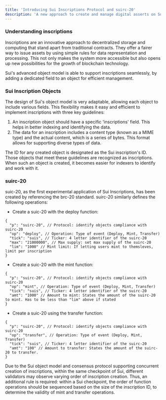 ```yaml
---
title: 'Introducing Sui Inscriptions Protocol and suirc-20'
description: 'A new approach to create and manage digital asserts on Sui'
---
```


### Understanding inscriptions
Inscriptions are an innovative approach to decentralized storage and computing that stand apart from traditional contracts. They offer a fairer way to issue assets by using simple rules for data representation and processing. This not only makes the system more accessible but also opens up new possibilities for the growth of blockchain technology.

Sui's advanced object model is able to support inscriptions seamlessly, by adding a dedicated field to an object for efficient management.

### Sui Inscription Objects
The design of Sui's object model is very adaptable, allowing each object to include various fields. This flexibility makes it easy and efficient to implement inscriptions with three key guidelines:
1. An inscription object should have a specific 'inscriptions' field. This helps in better indexing and identifying the data.
2. The data for an inscription includes a content type (known as a MIME type) and the actual content, which is a series of bytes. This format allows for supporting diverse types of data.

The ID for any created object is designated as the Sui inscription's ID. Those objects that meet these guidelines are recognized as inscriptions. When such an object is created, it becomes easier for indexers to identify and work with it.

### suirc-20
suic-20, as the first experimental application of Sui Inscriptions, has been created by referencing the brc-20 standard. suirc-20 similarly defines the following operations:
* Create a suic-20 with the deploy function:
```
{ 
  "p": "suirc-20", // Protocol: identify objects compliance with suirc-20
  "op": "deploy", // Operation: Type of event (Deploy, Mint, Transfer)
  "tick": "suis", // Ticker: 4 letter identifier of the suirc-20
  "max": "21000000", // Max supply: set max supply of the suirc-20
  "lim": "1000" // Mint limit: If letting users mint to themsleves, limit per inscription
}
```
* Create a suic-20 with the mint function:
```
{ 
  "p": "suirc-20", // Protocol: identify objects compliance with suirc-20
  "op": "mint", // Operation: Type of event (Deploy, Mint, Transfer)
  "tick": "suis", // Ticker: 4 letter identifier of the suirc-20
  "amt": "1000" // Amount to mint: States the amount of the suirc-20 to mint. Has to be less than "lim" above if stated
}
```
* Create a suic-20 using the transfer function:
```
{ 
  "p": "suirc-20", // Protocol: identify objects compliance with suirc-20
  "op": "transfer", // Operation: Type of event (Deploy, Mint, Transfer)
  "tick": "suis", // Ticker: 4 letter identifier of the suirc-20
  "amt": "100" // Amount to transfer: States the amount of the suirc-20 to transfer.
}
```

Due to the Sui object model and consensus protocol supporting concurrent creation of inscriptions, within the same checkpoint of Sui, different validators may observe varying order of inscription creation. Thus, an additional rule is required: within a Sui checkpoint, the order of function operations should be sequenced based on the size of the inscription ID, to determine the validity of mint and transfer operations.

